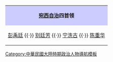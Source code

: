 <br clear=all>
<center>
{| class="toccolours"
|-
| style="background:#ccccff" align="center" | '''[[宛西自治]]四首领'''
|-
| align="center" style="font-size:100%;"  | [[彭禹廷]] {{·}} [[别廷芳]] {{·}} [[宁洗古]] {{·}} [[陈重华 (1891年)|陈重华]]
|}
</center>
<noinclude>[[Category:宛西自治|{{PAGENAME}}]]
[[Category:中華民國大陸時期政治人物導航模板]]
</noinclude>